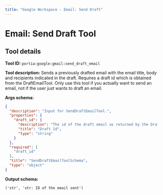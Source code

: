 ```yaml
---
title: "Google Workspace - Email: Send Draft"
---
```

<!-- WARNING: This file is auto-generated by generate_tool_docs.py. Do not edit manually. -->


# Email: Send Draft Tool

<Intro />

## Tool details
**Tool ID:** `portia:google:gmail:send_draft_email`

**Tool description:** Sends a previously drafted email with the email title, body and recipients indicated in the draft. Requires a draft id which is obtained from the DraftEmailTool. Only use this tool if you actually want to send an email, not if the user just wants to draft an email.

**Args schema:**
```json
{
  "description": "Input for SendDraftEmailTool.",
  "properties": {
    "draft_id": {
      "description": "The id of the draft email as returned by the DraftEmailTool tool",
      "title": "Draft Id",
      "type": "string"
    }
  },
  "required": [
    "draft_id"
  ],
  "title": "SendDraftEmailToolSchema",
  "type": "object"
}
```

**Output schema:**
```
('str', 'str: ID of the email sent')
```
